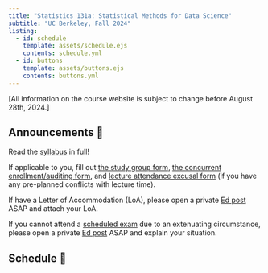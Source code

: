 ```yaml
---
title: "Statistics 131a: Statistical Methods for Data Science"
subtitle: "UC Berkeley, Fall 2024"
listing:
  - id: schedule
    template: assets/schedule.ejs
    contents: schedule.yml
  - id: buttons
    template: assets/buttons.ejs
    contents: buttons.yml
---
```


::: {#buttons}
:::

[All information on the course website is subject to change before August 28th, 2024.]


<!-- ::: {.callout-note title="Welcome to Week 1 of Stat 131a"} -->
<!-- ::: -->

<!-- ::: {.callout-note title="Welcome to Week 2"} -->
<!-- Things are picking up now. -->
<!-- ::: -->

## Announcements 📣

Read the [syllabus](syllabus.qmd) in full! 

<!-- Work through [Lab 0](https://epurdom.github.io/Stat131A/RSupport/Lab00.html). -->

If applicable to you, fill out [the study group form](https://docs.google.com/forms/d/e/1FAIpQLSd2XYenKGH8jtXAOUxSl8oXpQxiLwwDGw0edC9Qw56iwDPDjA/viewform?usp=sf_link),
[the concurrent enrollment/auditing form](https://docs.google.com/forms/d/e/1FAIpQLSfbYciXBFrZvO1WbtsIOTCOiWmV2EvC3RqN0dW9_3NHzE2QWQ/viewform?usp=sf_link), and [lecture attendance excusal form](https://docs.google.com/forms/d/e/1FAIpQLSfQLdZRc0fCGDp-4zwtwvcbbh5F2olKB7dx_qVrNKmsY43cxg/viewform?usp=sf_link) (if you have any pre-planned conflicts with lecture time).

If have a Letter of Accommodation (LoA), please open a private [Ed post](https://edstem.org) ASAP and attach your LoA.

If you cannot attend a [scheduled exam](syllabus.qmd) due to an extenuating circumstance, please open a private [Ed post](https://edstem.org) ASAP and explain your situation. 

## Schedule 📅

<!-- For a style similar to that of [Stat 20](https://stat20.berkeley.edu/fall-2024), modify `index.qmd` to point to `assets/{schedule-alt.ejs,buttons-alt.ejs}` and to `{schedule-alt.yml,buttons-alt.yml}` and `_quarto.yml` to point to `assets/styles-alt.scss`. -->

::: {#schedule}
:::

